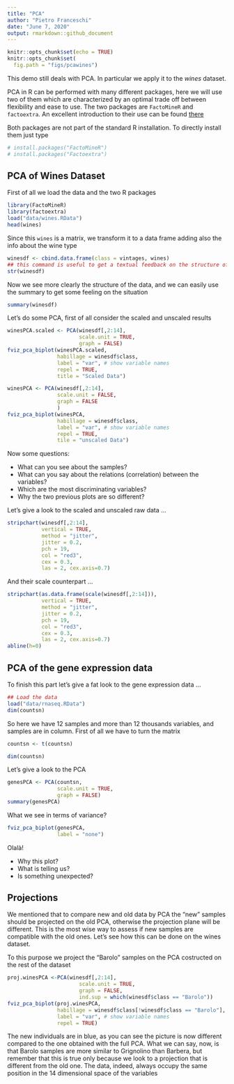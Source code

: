 ```yaml
---
title: "PCA"
author: "Pietro Franceschi"
date: "June 7, 2020"
output: rmarkdown::github_document
---
```


```r
knitr::opts_chunk$set(echo = TRUE)
knitr::opts_chunk$set(
  fig.path = "figs/pcawines")
```

This demo still deals with PCA. In particular we apply it to the *wines* dataset.

PCA in R can be performed with many different packages, here we will use two of them which are characterized by an optimal trade off between flexibility and ease to use. The two packages are `FactoMineR` and `factoextra`. An excellent introduction to their use can be found [there](http://www.sthda.com/english/wiki/factoextra-r-package-easy-multivariate-data-analyses-and-elegant-visualization)


Both packages are not part of the standard R installation. To directly install them just type
```r
# install.packages("FactoMineR")
# install.packages("Factoextra")
```


## PCA of Wines  Dataset
First of all we load the data and the two R packages

```r
library(FactoMineR)
library(factoextra)
load("data/wines.RData")
head(wines)
```



Since this `wines` is a matrix, we transform it to a data frame adding also the info about the wine type

```r
winesdf <- cbind.data.frame(class = vintages, wines)
## this command is useful to get a textual feedback on the structure of the data
str(winesdf)
```

Now we see more clearly the structure of the data, and we can easily use the summary to get some feeling on the situation


```r
summary(winesdf)
```

Let's do some PCA, first of all consider the scaled and unscaled results 

```r
winesPCA.scaled <- PCA(winesdf[,2:14],
                       scale.unit = TRUE,
                       graph = FALSE)
fviz_pca_biplot(winesPCA.scaled, 
                habillage = winesdf$class,
                label = "var", # show variable names
                repel = TRUE,
                title = "Scaled Data") 
```

```r
winesPCA <- PCA(winesdf[,2:14],
                scale.unit = FALSE,
                graph = FALSE
                ) 
fviz_pca_biplot(winesPCA, 
                habillage = winesdf$class,
                label = "var", # show variable names
                repel = TRUE,
                tile = "unscaled Data") 
```

Now some questions:

* What can you see about the samples? 
* What can you say about the relations (correlation) between the variables?
* Which are the most discriminating variables?
* Why the two previous plots are so different?


Let's give a look to the scaled and unscaled raw data ...

```r
stripchart(winesdf[,2:14],
           vertical = TRUE,
           method = "jitter",
           jitter = 0.2,
           pch = 19,
           col = "red3",
           cex = 0.3, 
           las = 2, cex.axis=0.7)
```


And their scale counterpart ...


```r
stripchart(as.data.frame(scale(winesdf[,2:14])),
           vertical = TRUE,
           method = "jitter",
           jitter = 0.2,
           pch = 19,
           col = "red3",
           cex = 0.3,
           las = 2, cex.axis=0.7)
abline(h=0)
```



## PCA of the gene expression data

To finish this part let's give a fat look to the gene expression data ...

```r
## Load the data
load("data/rnaseq.RData")
dim(countsn)

```

So here we have 12 samples and more than 12 thousands variables, and samples are in column. First of all we have to turn the matrix

```r
countsn <- t(countsn)

dim(countsn)

```


Let's give a look to the PCA

```r
genesPCA <- PCA(countsn,
                scale.unit = TRUE,
                graph = FALSE)
summary(genesPCA)
```


What we see in terms of variance?

```r
fviz_pca_biplot(genesPCA, 
                label = "none") 
```


Olalà! 

* Why this plot? 
* What is telling us? 
* Is something unexpected?

## Projections

We mentioned that to compare new and old data by PCA the "new" samples should be projected on the old PCA, otherwise the projection plane will be different. This is the most wise way to assess if new samples are compatible with the old ones. Let's see how this can be done on the wines dataset.

To this purpose we project the "Barolo" samples on the PCA costructed on the rest of the dataset

```r
proj.winesPCA <-PCA(winesdf[,2:14],
                       scale.unit = TRUE,
                       graph = FALSE,
                       ind.sup = which(winesdf$class == "Barolo"))
fviz_pca_biplot(proj.winesPCA, 
                habillage = winesdf$class[!winesdf$class == "Barolo"],
                label = "var", # show variable names
                repel = TRUE) 


```

The new individuals are in blue, as you can see the picture is now different compared to the one obtained with the full PCA. What we can say, now, is that Barolo samples are more similar to Grignolino than Barbera, but remember that this is true only because we look to a projection that is different from the old one. The data, indeed, always occupy the same position in the 14 dimensional space of the variables